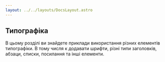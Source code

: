 ```yaml
---
layout: ../../layouts/DocsLayout.astro
---
```



## Типографіка

В цьому розділі ви знайдете приклади використання різних елементів типографіки. В тому числя к додавати шрифти, різні типи заголовків, абзаци, списки, посилання та інші елементи.

<HeadingsExample />
